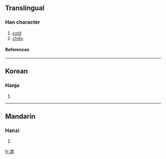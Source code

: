 ==Translingual==
===Han character===
{{Han char|rn=15|rad=冫|as=13|sn=15|four=|canj=戈一木木火 (IMDDF)}}
# [[cold]]
# [[chilly]]
====References====
{{Han ref|kx=0133.420|dkj=01716|dj=0298.230|hdz=10301.040|uh=51DA|ud=20954}}
----
==Korean==
===Hanja===
{{ko-hanja|hangeul=금|rv=geum|mr=kŭm}}
# {{defn|Korean}}
----
==Mandarin==
===Hanzi===
{{cmn-hanzi|pin=[[jìn]] ([[jin4]])|wg=chin<sup>4</sup>}}
# {{defn|Mandarin}}

[[fr:凚]]